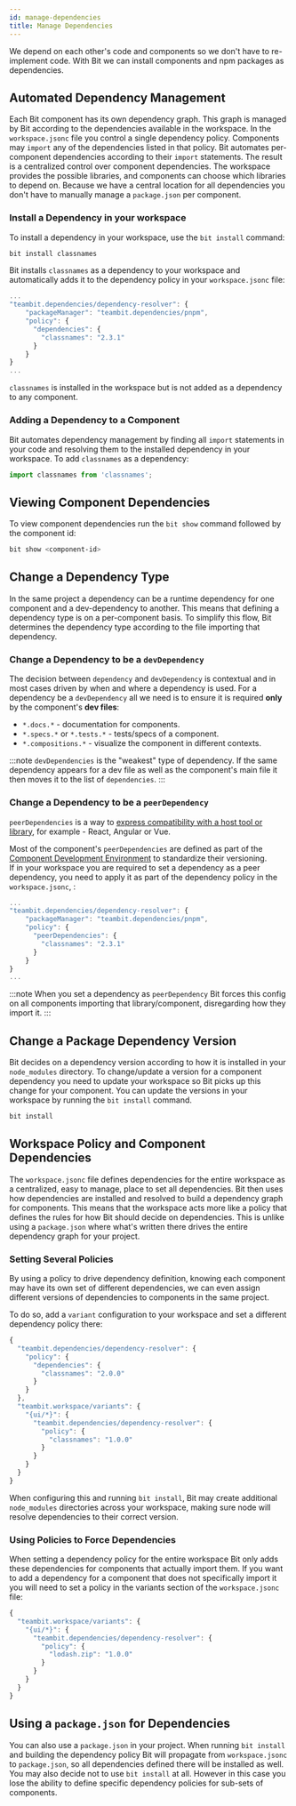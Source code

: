 ```yaml
---
id: manage-dependencies
title: Manage Dependencies
---
```


We depend on each other's code and components so we don't have to re-implement code. With Bit we can install components and npm packages as dependencies.

## Automated Dependency Management

Each Bit component has its own dependency graph. This graph is managed by Bit according to the dependencies available in the workspace. In the `workspace.jsonc` file you control a single dependency policy. Components may `import` any of the dependencies listed in that policy. Bit automates per-component dependencies according to their `import` statements. The result is a centralized control over component dependencies. The workspace provides the possible libraries, and components can choose which libraries to depend on. Because we have a central location for all dependencies you don't have to manually manage a `package.json` per component.

### Install a Dependency in your workspace

To install a dependency in your workspace, use the `bit install` command:

```sh
bit install classnames
```

Bit installs `classnames` as a dependency to your workspace and automatically adds it to the dependency policy in your `workspace.jsonc` file:

```js {6} title="workspace.jsonc"
...
"teambit.dependencies/dependency-resolver": {
    "packageManager": "teambit.dependencies/pnpm",
    "policy": {
      "dependencies": {
        "classnames": "2.3.1"
      }
    }
}
...
```

`classnames` is installed in the workspace but is not added as a dependency to any component.

### Adding a Dependency to a Component

Bit automates dependency management by finding all `import` statements in your code and resolving them to the installed dependency in your workspace. To add `classnames` as a dependency:

```js title="my-component.tsx"
import classnames from 'classnames';
```

## Viewing Component Dependencies

To view component dependencies run the `bit show` command followed by the component id:

```sh
bit show <component-id>
```

## Change a Dependency Type

In the same project a dependency can be a runtime dependency for one component and a dev-dependency to another. This means that defining a dependency type is on a per-component basis. To simplify this flow, Bit determines the dependency type according to the file importing that dependency.

### Change a Dependency to be a `devDependency`

The decision between `dependency` and `devDependency` is contextual and in most cases driven by when and where a dependency is used. For a dependency be a `devDependency` all we need is to ensure it is required **only** by the component's **dev files**:

- `*.docs.*` - documentation for components.
- `*.specs.*` or `*.tests.*` - tests/specs of a component.
- `*.compositions.*` - visualize the component in different contexts.

:::note
`devDependencies` is the "weakest" type of dependency. If the same dependency appears for a dev file as well as the component's main file it then moves it to the list of `dependencies`.
:::

### Change a Dependency to be a `peerDependency`

`peerDependencies` is a way to [express compatibility with a host tool or library](https://docs.npmjs.com/cli/v7/configuring-npm/package-json#peerdependencies), for example - React, Angular or Vue.

Most of the component's `peerDependencies` are defined as part of the [Component Development Environment](/) to standardize their versioning.  
If in your workspace you are required to set a dependency as a peer dependency, you need to apply it as part of the dependency policy in the `workspace.jsonc`, :

```js {6} title="workspace.jsonc"
...
"teambit.dependencies/dependency-resolver": {
    "packageManager": "teambit.dependencies/pnpm",
    "policy": {
      "peerDependencies": {
        "classnames": "2.3.1"
      }
    }
}
...
```

:::note
When you set a dependency as `peerDependency` Bit forces this config on all components importing that library/component, disregarding how they import it.
:::

## Change a Package Dependency Version

Bit decides on a dependency version according to how it is installed in your `node_modules` directory. To change/update a version for a component dependency you need to update your workspace so Bit picks up this change for your component. You can update the versions in your workspace by running the `bit install` command.

```bash
bit install
```

## Workspace Policy and Component Dependencies

The `workspace.jsonc` file defines dependencies for the entire workspace as a centralized, easy to manage, place to set all dependencies. Bit then uses how dependencies are installed and resolved to build a dependency graph for components. This means that the workspace acts more like a policy that defines the rules for how Bit should decide on dependencies. This is unlike using a `package.json` where what's written there drives the entire dependency graph for your project.

### Setting Several Policies

By using a policy to drive dependency definition, knowing each component may have its own set of different dependencies, we can even assign different versions of dependencies to components in the same project.

To do so, add a `variant` configuration to your workspace and set a different dependency policy there:

```js {5,13} title="workspace.json"
{
  "teambit.dependencies/dependency-resolver": {
    "policy": {
      "dependencies": {
        "classnames": "2.0.0"
      }
    }
  },
  "teambit.workspace/variants": {
    "{ui/*}": {
      "teambit.dependencies/dependency-resolver": {
        "policy": {
          "classnames": "1.0.0"
        }
      }
    }
  }
}
```

When configuring this and running `bit install`, Bit may create additional `node_modules` directories across your workspace, making sure node will resolve dependencies to their correct version.

### Using Policies to Force Dependencies

When setting a dependency policy for the entire workspace Bit only adds these dependencies for components that actually import them. If you want to add a dependency for a component that does not specifically import it you will need to set a policy in the variants section of the `workspace.jsonc` file:

```js {6} title="workspace.jsonc"
{
  "teambit.workspace/variants": {
    "{ui/*}": {
      "teambit.dependencies/dependency-resolver": {
        "policy": {
          "lodash.zip": "1.0.0"
        }
      }
    }
  }
}
```

## Using a `package.json` for Dependencies

You can also use a `package.json` in your project. When running `bit install` and building the dependency policy Bit will propagate from `workspace.jsonc` to `package.json`, so all dependencies defined there will be installed as well. You may also decide not to use `bit install` at all. However in this case you lose the ability to define specific dependency policies for sub-sets of components.
